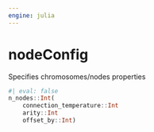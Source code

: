 ```yaml
---
engine: julia
---
```


# nodeConfig {#sec-doc}
    

::: {.callout-note appearance="simple" title="docblock" collapse=false}    

Specifies chromosomes/nodes properties
 

```julia
#| eval: false
n_nodes::Int(
    connection_temperature::Int
    arity::Int
    offset_by::Int)

```



:::
    

